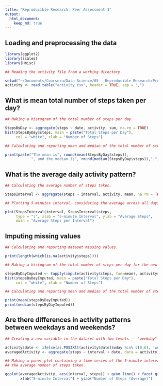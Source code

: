 ```yaml
---
title: "Reproducible Research: Peer Assessment 1"
output: 
  html_document:
    keep_md: true
---
```


## Loading and preprocessing the data

```r
library(ggplot2)
library(scales)
library(Hmisc)
```

```r
## Reading the activity file from a working directory.

setwd("~/Documents/Coursera/Data Science/05 - Reproducible Research/Project 1")
activity <- read.table("activity.csv", header = TRUE, sep = ",")
```


## What is mean total number of steps taken per day?

```r
## Making a histogram of the total number of steps per day.

StepsByDay <- aggregate(steps ~ date, activity, sum, na.rm = TRUE)
hist(StepsByDay$steps, main = paste("Total Steps per Day"), 
     col = "white", xlab = "Number of Steps")

## Calculating and reporting mean and median of the total number of steps per day.

print(paste("The mean is", round(mean(StepsByDay$steps)), 
            ", and the median is", round(median(StepsByDay$steps)),"."))
```

## What is the average daily activity pattern?

```r

## Calculating the average number of steps taken.

StepsInterval <- aggregate(steps ~ interval, activity, mean, na.rm = TRUE)

## Plotting 5-minutes interval, considering the average across all days.

plot(StepsInterval$interval, StepsInterval$steps, 
     type = "l", xlab = "5-minute Interval", ylab = "Average Steps", 
     main = "Average Steps per Interval")
```

## Imputing missing values

```r
## Calculating and reporting dataset missing values. 

print(length(which(is.na(activity$steps))))

```

```r
## Making a histogram of the total number of steps per day for the new dataset.

stepsByDayImputed <- tapply(impute(activity$steps, fun=mean), activity$date, sum)
hist(stepsByDayImputed, main = paste("Total Steps per Day"), 
     col = "white", xlab = "Number of Steps")

## Calculating and reporting mean and median of the total number of steps per day.

print(mean(stepsByDayImputed))
print(median(stepsByDayImputed))
```

## Are there differences in activity patterns between weekdays and weekends?

```r
## Creating a new variable in the dataset with two levels -- "weekday" and "weekend".

activity$date <- ifelse(as.POSIXlt(activity$date)$wday %in% c(0,6), 'weekend', 'weekday')
averagedActivity <- aggregate(steps ~ interval + date, data = activity, mean)

## Making a panel plot containing a time series of the 5-minute interval and 
## the average number of steps taken.

ggplot(averagedActivity, aes(interval, steps)) + geom_line() + facet_grid(date ~ .) + 
       xlab("5-minute Interval") + ylab("Number of Steps (Average)")

```